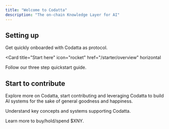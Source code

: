 ```yaml
---
title: "Welcome to Codatta"
description: "The on-chain Knowledge Layer for AI"
---
```



## Setting up

Get quickly onboarded with Codatta as protocol.

<Card
  title="Start here"
  icon="rocket"
  href="/starter/overview"
  horizontal
>
  Follow our three step quickstart guide.
</Card>

## Start to contribute

Explore more on Codatta, start contributing and leveraging Codatta to build AI systems for the sake of general goodness and happiness.

<Columns cols={2}>
  <Card
    title="Understand Core Technology"
    icon="computer"
    href="/core-systems">
    Understand key concepts and systems supporting Codatta.
  </Card>

  <Card
    title="Tokenomics"
    icon="dollar"
    href="/protocol-token">
    Learn more to buy/hold/spend $XNY.
  </Card>
</Columns>
